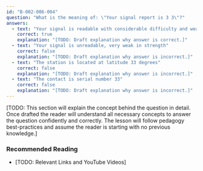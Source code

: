 ```yaml
---
id: "B-002-006-004"
question: "What is the meaning of: \"Your signal report is 3 3\"?"
answers:
  - text: "Your signal is readable with considerable difficulty and weak in strength"
    correct: true
    explanation: "[TODO: Draft explanation why answer is correct.]"
  - text: "Your signal is unreadable, very weak in strength"
    correct: false
    explanation: "[TODO: Draft explanation why answer is incorrect.]"
  - text: "The station is located at latitude 33 degrees"
    correct: false
    explanation: "[TODO: Draft explanation why answer is incorrect.]"
  - text: "The contact is serial number 33"
    correct: false
    explanation: "[TODO: Draft explanation why answer is incorrect.]"
---
```


[TODO: This section will explain the concept behind the question in detail. Once drafted the reader will understand all necessary concepts to answer the question confidently and correctly. The lesson will follow pedagogy best-practices and assume the reader is starting with no previous knowledge.]

### Recommended Reading

- [TODO: Relevant Links and YouTube Videos]
